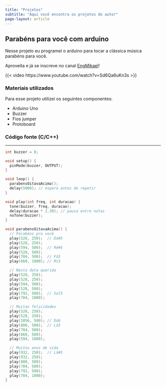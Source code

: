 ```yaml
---
title: "Projetos"
subtitle: "Aqui você encontra os projetos do autor"
page-layout: article
--- 
```


## Parabéns para você com arduino

Nesse projeto eu programei o arduino para tocar a clássica música parabéns para você.

:::{.callout-tip title="Dica"}
Aproveita e já se inscreve no canal
[EngMikael](https://www.youtube.com/@Engmikaelsilva)!
:::

{{< video https://www.youtube.com/watch?v=Sd6Qa6uKn3s >}}


### Materiais utilizados

Para esse projeto utilizei os seguintes componentes:

- Arduino Uno
- Buzzer
- Fios jumper
- Protoboard

### Código fonte (C/C++)

---
```C
int buzzer = 8;

void setup() {
  pinMode(buzzer, OUTPUT);
}

void loop() {
  parabensOitavaAcima();
  delay(5000); // espera antes de repetir
}

void play(int freq, int duracao) {
  tone(buzzer, freq, duracao);
  delay(duracao * 1.30); // pausa entre notas
  noTone(buzzer);
}

void parabensOitavaAcima() {
  // Parabéns pra você
  play(528, 250);  // Dó#5
  play(528, 250);
  play(594, 500);  // Ré#5
  play(528, 500);
  play(704, 500);  // Fá5
  play(660, 1000); // Mi5

  // Nesta data querida
  play(528, 250);
  play(528, 250);
  play(594, 500);
  play(528, 500);
  play(792, 500);  // Sol5
  play(704, 1000);

  // Muitas felicidades
  play(528, 250);
  play(528, 250);
  play(1056, 500); // Dó6
  play(880, 500);  // Lá5
  play(704, 500);
  play(660, 500);
  play(594, 1000);

  // Muitos anos de vida
  play(932, 250);  // Lá#5
  play(932, 250);
  play(880, 500);
  play(704, 500);
  play(792, 500);
  play(704, 1000);
}
```


